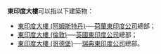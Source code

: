 '''東印度大樓'''可以指以下建築物：
*[[東印度大樓_(阿姆斯特丹)|東印度大樓 (阿姆斯特丹)]]──[[荷蘭東印度公司|荷蘭東印度公司]]總部；
*[[東印度大樓_(倫敦)|東印度大樓 (倫敦)]]──[[英國東印度公司|英國東印度公司]]總部；
*[[東印度大樓_(哥德堡)|東印度大樓 (哥德堡)]]──[[瑞典東印度公司|瑞典東印度公司]]總部。

{{disambig|D東|Cat=五字地名消歧義}}